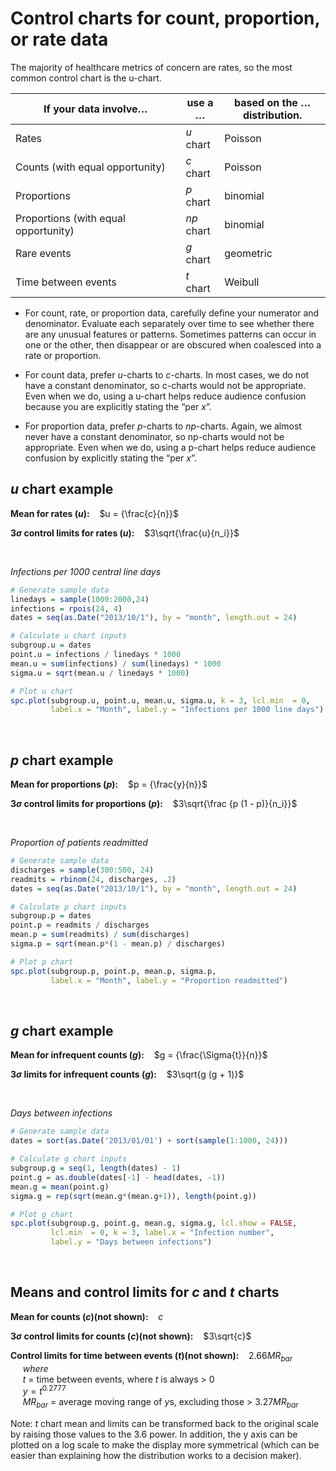 # Control charts for count, proportion, or rate data {#attribute}

The majority of healthcare metrics of concern are rates, so the most common control chart is the u-chart.  

| If your data involve... | use a ... | based on the ... distribution. | 
| -------------------------------------- | --------- | ------------------------ | 
| Rates  | *u* chart | Poisson | 
| Counts (with equal opportunity) | *c* chart | Poisson |
| Proportions  | *p* chart | binomial |
| Proportions (with equal opportunity) | *np* chart | binomial | 
| Rare events | *g* chart | geometric | 
| Time between events | *t* chart | Weibull |

- For count, rate, or proportion data, carefully define your numerator and denominator. Evaluate each separately over time to see whether there are any unusual features or patterns. Sometimes patterns can occur in one or the other, then disappear or are obscured when coalesced into a rate or proportion.  

- For count data, prefer *u*-charts to *c*-charts. In most cases, we do not have a constant denominator, so c-charts would not be appropriate. Even when we do, using a u-chart helps reduce audience confusion because you are explicitly stating the "per *x*".    

- For proportion data, prefer *p*-charts to *np*-charts. Again, we almost never have a constant denominator, so np-charts would not be appropriate. Even when we do, using a p-chart helps reduce audience confusion by explicitly stating the "per *x*".   

## *u* chart example

**Mean for rates (*u*):** &nbsp;&nbsp; $u = {\frac{c}{n}}$

**3$\sigma$ control limits for rates (*u*):** &nbsp;&nbsp; $3\sqrt{\frac{u}{n_i}}$   

<br/>  

*Infections per 1000 central line days*   

``` r
# Generate sample data
linedays = sample(1000:2000,24)
infections = rpois(24, 4)
dates = seq(as.Date("2013/10/1"), by = "month", length.out = 24)

# Calculate u chart inputs
subgroup.u = dates
point.u = infections / linedays * 1000
mean.u = sum(infections) / sum(linedays) * 1000
sigma.u = sqrt(mean.u / linedays * 1000)

# Plot u chart
spc.plot(subgroup.u, point.u, mean.u, sigma.u, k = 3, lcl.min  = 0,
         label.x = "Month", label.y = "Infections per 1000 line days")
```


<br/>  

## *p* chart example

**Mean for proportions (*p*):** &nbsp;&nbsp; $p = {\frac{y}{n}}$

**3$\sigma$ control limits for proportions (*p*):** &nbsp;&nbsp; $3\sqrt{\frac {p (1 - p)}{n_i}}$  

<br/>  

*Proportion of patients readmitted*  

``` r
# Generate sample data
discharges = sample(300:500, 24)
readmits = rbinom(24, discharges, .2)
dates = seq(as.Date("2013/10/1"), by = "month", length.out = 24)

# Calculate p chart inputs
subgroup.p = dates
point.p = readmits / discharges
mean.p = sum(readmits) / sum(discharges)
sigma.p = sqrt(mean.p*(1 - mean.p) / discharges)

# Plot p chart
spc.plot(subgroup.p, point.p, mean.p, sigma.p,
         label.x = "Month", label.y = "Proportion readmitted")
```


<br/>  

## *g* chart example

**Mean for infrequent counts (*g*):** &nbsp;&nbsp; $g = {\frac{\Sigma{t}}{n}}$

**3$\sigma$ limits for infrequent counts (*g*):** &nbsp;&nbsp; $3\sqrt{g (g + 1)}$    

<br/>  

*Days between infections*    
 
``` r
# Generate sample data
dates = sort(as.Date('2013/01/01') + sort(sample(1:1000, 24)))

# Calculate g chart inputs
subgroup.g = seq(1, length(dates) - 1)
point.g = as.double(dates[-1] - head(dates, -1))
mean.g = mean(point.g)
sigma.g = rep(sqrt(mean.g*(mean.g+1)), length(point.g))

# Plot g chart
spc.plot(subgroup.g, point.g, mean.g, sigma.g, lcl.show = FALSE, 
         lcl.min  = 0, k = 3, label.x = "Infection number", 
         label.y = "Days between infections")
```

<br/>   

## Means and control limits for *c* and *t* charts  

**Mean for counts (*c*)(not shown):** &nbsp;&nbsp; $c$

**3$\sigma$ control limits for counts (*c*)(not shown):** &nbsp;&nbsp; $3\sqrt{c}$   

**Control limits for time between events (*t*)(not shown):** &nbsp;&nbsp; 2.66$MR_{bar}$    
&nbsp;&nbsp;&nbsp;&nbsp; *where*  
&nbsp;&nbsp;&nbsp;&nbsp; $t$ = time between events, where *t* is always > 0    
&nbsp;&nbsp;&nbsp;&nbsp; $y = t^{0.2777}$  
&nbsp;&nbsp;&nbsp;&nbsp; $MR_{bar}$ = average moving range of *y*s, excluding those > 3.27$MR_{bar}$   
    
Note: *t* chart mean and limits can be transformed back to the original scale by raising those values to the 3.6 power. In addition, the y axis can be plotted on a log scale to make the display more symmetrical (which can be easier than explaining how the distribution works to a decision maker).   
